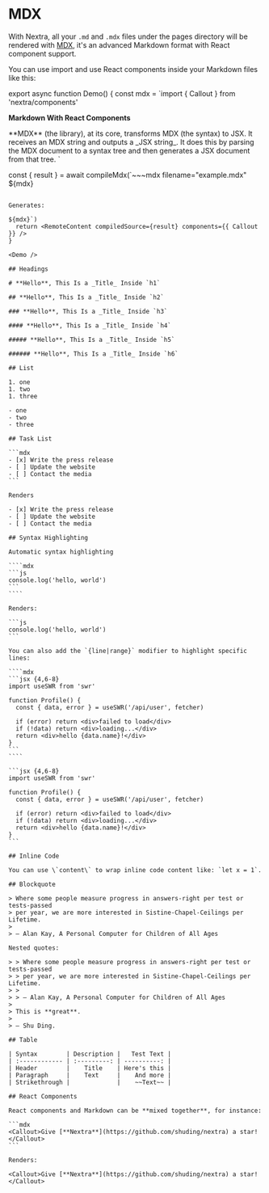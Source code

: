 
# MDX

With Nextra, all your `.md` and `.mdx` files under the pages directory will be
rendered with [MDX](https://mdxjs.com/about), it's an advanced Markdown format
with React component support.

You can use import and use React components inside your Markdown files like
this:

export async function Demo() {
  const mdx = `import { Callout } from 'nextra/components'

**Markdown With React Components**

<Callout emoji="✅">
  **MDX** (the library), at its core, transforms MDX (the syntax) to JSX. It
  receives an MDX string and outputs a _JSX string_. It does this by parsing the
  MDX document to a syntax tree and then generates a JSX document from that
  tree.
</Callout>`

  const { result } = await compileMdx(`~~~mdx filename="example.mdx"
${mdx}
~~~

Generates:

${mdx}`)
  return <RemoteContent compiledSource={result} components={{ Callout }} />
}

<Demo />

## Headings

# **Hello**, This Is a _Title_ Inside `h1`

## **Hello**, This Is a _Title_ Inside `h2`

### **Hello**, This Is a _Title_ Inside `h3`

#### **Hello**, This Is a _Title_ Inside `h4`

##### **Hello**, This Is a _Title_ Inside `h5`

###### **Hello**, This Is a _Title_ Inside `h6`

## List

1. one
1. two
1. three

- one
- two
- three

## Task List

```mdx
- [x] Write the press release
- [ ] Update the website
- [ ] Contact the media
```

Renders

- [x] Write the press release
- [ ] Update the website
- [ ] Contact the media

## Syntax Highlighting

Automatic syntax highlighting

````mdx
```js
console.log('hello, world')
```
````

Renders:

```js
console.log('hello, world')
```

You can also add the `{line|range}` modifier to highlight specific lines:

````mdx
```jsx {4,6-8}
import useSWR from 'swr'

function Profile() {
  const { data, error } = useSWR('/api/user', fetcher)

  if (error) return <div>failed to load</div>
  if (!data) return <div>loading...</div>
  return <div>hello {data.name}!</div>
}
```
````

```jsx {4,6-8}
import useSWR from 'swr'

function Profile() {
  const { data, error } = useSWR('/api/user', fetcher)

  if (error) return <div>failed to load</div>
  if (!data) return <div>loading...</div>
  return <div>hello {data.name}!</div>
}
```

## Inline Code

You can use \`content\` to wrap inline code content like: `let x = 1`.

## Blockquote

> Where some people measure progress in answers-right per test or tests-passed
> per year, we are more interested in Sistine-Chapel-Ceilings per Lifetime.
>
> — Alan Kay, A Personal Computer for Children of All Ages

Nested quotes:

> > Where some people measure progress in answers-right per test or tests-passed
> > per year, we are more interested in Sistine-Chapel-Ceilings per Lifetime.
> >
> > — Alan Kay, A Personal Computer for Children of All Ages
>
> This is **great**.
>
> — Shu Ding.

## Table

| Syntax        | Description |   Test Text |
| :------------ | :---------: | ----------: |
| Header        |    Title    | Here's this |
| Paragraph     |    Text     |    And more |
| Strikethrough |             |    ~~Text~~ |

## React Components

React components and Markdown can be **mixed together**, for instance:

```mdx
<Callout>Give [**Nextra**](https://github.com/shuding/nextra) a star!</Callout>
```

Renders:

<Callout>Give [**Nextra**](https://github.com/shuding/nextra) a star!</Callout>
